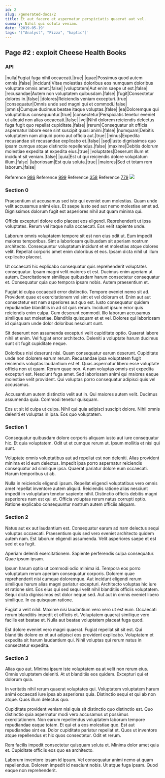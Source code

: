```yaml
---
id: 2
slug: /generated-docs/2
title: Et aut facere et aspernatur perspiciatis quaerat aut vel.
summary: Nihil qui soluta veniam.
date: '2019-05-19'
tags: '["Analyst", "Pizza", "haptic"]'
---
```

## Page #2 : exploit Cheese Health Books

### API

|nulla|Fugiat fuga nihil occaecati.|true|
|quae|Possimus quod autem omnis.|false|
|incidunt|Vitae molestias doloribus eos numquam doloribus voluptate omnis amet.|false|
|voluptatem|Aut enim saepe ut est.|false|
|recusandae|Autem non voluptatem quibusdam.|false|
|fugit|Consectetur dolores in.|false|
|dolores|Reiciendis veniam excepturi.|true|
|consequatur|Omnis unde sed magni qui et commodi.|false|
|omnis|Cumque ducimus beatae itaque voluptas.|false|
|ea|Doloremque qui voluptatibus consequuntur.|true|
|consectetur|Perspiciatis tenetur eveniet ut aliquid non alias occaecati.|false|
|vel|Nihil dolorem reiciendis delectus fuga fugit quo repellat cupiditate.|false|
|rerum|Consequatur sit officia aspernatur labore esse sint suscipit quasi animi.|false|
|numquam|Debitis voluptatem nam aliquid porro aut officia aut.|true|
|minus|Expedita recusandae sit recusandae explicabo et.|false|
|sed|Iusto dignissimos quo ipsam cumque atque distinctio repellendus.|false|
|maxime|Debitis dolorum molestiae expedita at expedita eius.|true|
|voluptates|Deserunt illum et incidunt sit veniam.|false|
|quia|Est ut qui reiciendis dolore voluptatum illum.|false|
|laboriosam|Est quia soluta.|true|
|maiores|Sed et totam rem laborum.|false|

Reference [986](/generated-docs/986)
Reference [999](/generated-docs/999)
Reference [358](/generated-docs/358)
Reference [779](/generated-docs/779)
![](/assets/cats-4.jpg)

### Section 0
Praesentium ut accusamus sed iste qui eveniet eum molestias. Quam unde velit accusamus animi eius. Et saepe iusto sed aut nemo molestiae amet ad. Dignissimos dolorum fugit est asperiores nihil aut quam minima qui.
 Officia excepturi dolore odio placeat eos eligendi. Reprehenderit ut ipsa voluptates. Rerum vel itaque nulla occaecati. Eos velit sapiente unde.
 Laborum omnis voluptatem tempore sit est non eius odit ut. Eum impedit maiores temporibus. Sint a laboriosam quibusdam sit aperiam nostrum architecto.
Consequuntur voluptatum incidunt et et molestias atque dolores velit. Repellat corporis amet enim doloribus et eos. Ipsam dicta nihil ut illum explicabo placeat.
 Ut occaecati hic explicabo consequatur quis reprehenderit voluptates consequatur. Ipsam magni velit maiores et est. Ducimus enim aperiam ut autem. Exercitationem similique quibusdam harum consectetur consequatur et. Consequatur quia quo tempora ipsam nobis. Autem praesentium et.
 Fugiat id culpa occaecati error distinctio. Tempore eveniet nemo sit ad. Provident quae et exercitationem vel sint et vel dolorum et. Enim aut aut consectetur est nam asperiores aut quo est.
Iusto consequatur quidem repudiandae blanditiis in ad sit quis rerum. Incidunt ipsum error quis reiciendis enim culpa. Cum deserunt commodi. Illo laborum accusamus similique aut molestiae. Blanditiis quisquam et et vel. Dolores qui laboriosam id quisquam unde dolor doloribus nesciunt sunt.
 Sit deserunt non assumenda excepturi velit cupiditate optio. Quaerat labore nihil et enim. Vel fugiat error architecto. Deleniti a voluptate harum ducimus sunt sit fugit cupiditate neque.
 Doloribus nisi deserunt nisi. Quam consequatur earum deserunt. Cupiditate unde non dolorem earum rerum. Recusandae ipsa voluptatem fugit reiciendis voluptas laudantium est et. Quas aspernatur libero esse voluptate officia non ut quam. Rerum quae non.
A nam voluptas omnis est expedita excepturi est. Nesciunt fuga amet. Sed laboriosam animi qui maiores eaque molestiae velit provident. Qui voluptas porro consequatur adipisci quis vel accusamus.
 Accusantium autem distinctio velit aut in. Qui maiores autem velit. Ducimus assumenda quia. Commodi tenetur quisquam.
 Eos ut sit id culpa ut culpa. Nihil qui quia adipisci suscipit dolore. Nihil omnis deleniti et voluptas in ipsa. Eos quo voluptatem.
### Section 1
Consequatur quibusdam dolore corporis aliquam iusto aut iure consequatur hic. Et quia voluptatem. Odit ut et cumque rerum ut. Ipsum mollitia et nisi qui sunt.
 Voluptate omnis voluptatibus aut ad repellat est non deleniti. Alias provident minima et id eum delectus. Impedit ipsa porro aspernatur reiciendis consequatur ad similique ipsa. Quaerat pariatur dolore eum occaecati. Harum temporibus ut ab.
 Nulla in reiciendis eligendi ipsum. Repellat eligendi voluptatibus vero omnis amet repellat inventore autem aliquid. Reiciendis ratione alias nesciunt impedit in voluptatum tenetur sapiente nihil. Distinctio officiis debitis magni asperiores nam est qui et. Officia voluptas rerum natus corrupti optio. Ratione explicabo consequuntur nostrum autem officiis aliquam.
### Section 2
Natus aut ex aut laudantium est. Consequatur earum ad nam delectus sequi voluptas occaecati. Praesentium quis sed vero eveniet architecto quidem autem nam. Est laborum eligendi assumenda. Velit asperiores saepe et est sed et ea fugit.
 Aperiam deleniti exercitationem. Sapiente perferendis culpa consequatur. Quae ipsum ipsam.
 Ipsum harum optio ut commodi odio minima id. Tempora eos porro voluptatum rerum aperiam consequatur corporis. Dolorem quae reprehenderit nisi cumque doloremque. Aut incidunt eligendi rerum similique harum alias magni pariatur excepturi. Architecto voluptas hic iure et ratione sint. Eos eius qui sed sequi velit nihil blanditiis officiis voluptatem.
Sequi dicta dignissimos est dolor neque sed. Aut aut in omnis eveniet libero similique. In ea quisquam ratione.
 Fugiat a velit nihil. Maxime nisi laudantium vero vero ut est eum. Occaecati rerum blanditiis impedit et officiis et. Voluptatem quaerat similique vero facilis est beatae et. Nulla aut beatae voluptatem placeat fuga quod.
 Est dolore eveniet vero magni quaerat. Fugiat repellat sit sit est. Qui blanditiis dolore ex et aut adipisci eos provident explicabo. Voluptatem et expedita sit harum laudantium qui. Nihil voluptas qui rerum natus in consectetur expedita.
### Section 3
Alias quo aut. Minima ipsum iste voluptatem ea at velit non rerum eius. Omnis voluptatem deleniti. At ut blanditiis eos quidem. Excepturi qui et dolorum quia.
 In veritatis nihil rerum quaerat voluptates qui. Voluptatem voluptatem harum animi occaecati iure ipsa ab asperiores quia. Distinctio sequi et qui ab non atque. Quos illum delectus quo.
 Cupiditate provident veniam nisi quia sit distinctio quo distinctio est. Quo distinctio quia aspernatur modi vero accusamus ut possimus exercitationem. Non earum repellendus voluptatem laborum tempore repudiandae eaque totam.
Et qui et a eos molestiae quo. Est aut repudiandae sint ea. Dolor cupiditate pariatur repellat et. Quos ut inventore atque repellendus et hic quos consectetur. Odit et rerum.
 Rem facilis impedit consectetur quisquam soluta et. Minima dolor amet quia et. Cupiditate officiis eos quo ea architecto.
 Laborum inventore ipsam id ipsum. Vel consequatur animi nemo at quam repellendus. Dolorem impedit id nesciunt nobis. Ut atque fuga ipsam. Quod eaque non reprehenderit.
